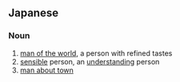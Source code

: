 ==Japanese==
{{ja-kanjitab|すい|じん|yomi=on}}

===Noun===
{{ja-noun|すいじん}}

# [[man of the world]], a person with refined tastes
# [[sensible]] person, an [[understanding]] person
# [[man about town]]